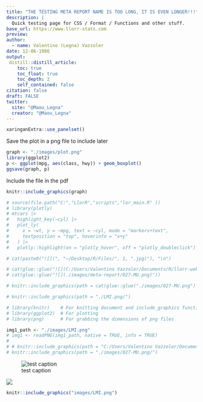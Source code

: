 ```yaml
---
title: "THE TESTING META REPORT NAME IS TOO LONG, IT IS EVEN LONGER!!!"
description: |
  Quick testing page for CSS / Format / Functions and other stuff.
base_url: https://www.llorr-stats.com
preview:   
author:
  - name: Valentino (Legna) Vazzoler
date: 12-06-1986
output:
 distill::distill_article:
    toc: true
    toc_float: true
    toc_depth: 2
    self_contained: false
citation: false
draft: FALSE
twitter:
  site: "@Maou_Legna"
  creator: "@Maou_Legna"
---
```


```r
xaringanExtra::use_panelset()
```
::: l-page

Save the plot in a png file to include later

```r
graph <- "./images/plot.png"
library(ggplot2)
p <- ggplot(mpg, aes(class, hwy)) + geom_boxplot()
ggsave(graph, p)
```

Include the file in the pdf

```r
knitr::include_graphics(graph)
```

:::

```r
# source(file.path("C:","LlorR","scripts","lor_main.R" ))
# library(plotly)
# mtcars |>
#   highlight_key(~cyl) |>
#   plot_ly(
#     x = ~wt, y = ~mpg, text = ~cyl, mode = "markers+text", 
#     textposition = "top", hoverinfo = "x+y"
#   ) |>
#   plotly::highlight(on = "plotly_hover", off = "plotly_doubleclick")

# cat(paste0("![](", "~/Desktop/R/Files/", 1, ".jpg)"), "\n")

# cat(glue::glue("![](C:/Users/Valentino Vazzoler/Documents/R/llorr-website/images/meta-report/027-MU.png)"))
# cat(glue::glue("![](./images/meta-report/027-MU.png)"))

# knitr::include_graphics(path = cat(glue::glue("./images/027-MU.png") ) )

# knitr::include_graphics(path = "./LMI.png/")

# library(knitr)    # For knitting document and include_graphics function
# library(ggplot2)  # For plotting
# library(png)      # For grabbing the dimensions of png files

img1_path <- "./images/LMI.png"
# img1 <- readPNG(img1_path, native = TRUE, info = TRUE)
# 
# # knitr::include_graphics(path = "C:/Users/Valentino Vazzoler/Documents/R/llorr-website/images/meta-report/027-MU.png/")
# knitr::include_graphics(path = "./images/027-MU.png/")
```

![test caption](`r img1_path`)

![](images/vSMetaScore.png)

<!-- ![](images/LMI.png) -->

<!-- out.width='50px', out.extra='style="float:left; padding:10px"' -->

```r
knitr::include_graphics("images/LMI.png")
```


<!-- ![](./images/meta-report/027-MU.png) -->

<!-- ![](~/Desktop/R/Files/apple.jpg)" -->

<!-- ![](images/027-MU.png){width="15in"} -->
